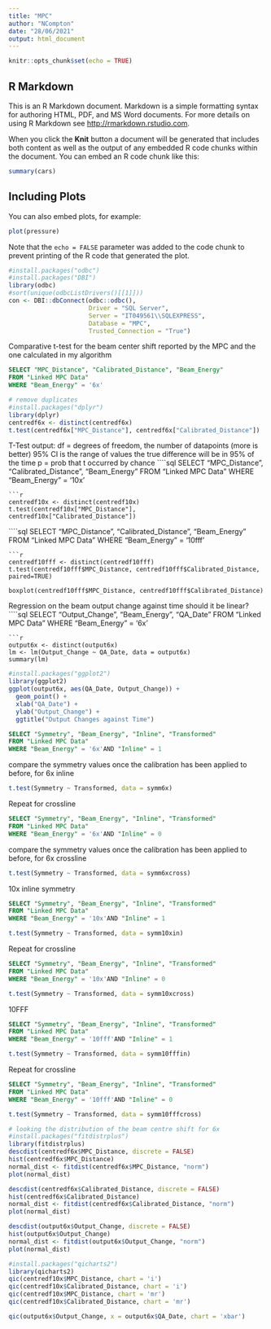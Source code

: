 ```yaml
---
title: "MPC"
author: "NCompton"
date: "28/06/2021"
output: html_document
---
```


```r
knitr::opts_chunk$set(echo = TRUE)
```

## R Markdown

This is an R Markdown document. Markdown is a simple formatting syntax for authoring HTML, PDF, and MS Word documents. For more details on using R Markdown see <http://rmarkdown.rstudio.com>.

When you click the **Knit** button a document will be generated that includes both content as well as the output of any embedded R code chunks within the document. You can embed an R code chunk like this:

```r
summary(cars)
```

## Including Plots

You can also embed plots, for example:

```r
plot(pressure)
```

Note that the `echo = FALSE` parameter was added to the code chunk to prevent printing of the R code that generated the plot.
```r
#install.packages("odbc")
#install.packages("DBI")
library(odbc)
#sort(unique(odbcListDrivers()[[1]]))
con <- DBI::dbConnect(odbc::odbc(), 
                      Driver = "SQL Server", 
                      Server = "IT049561\\SQLEXPRESS", 
                      Database = "MPC", 
                      Trusted_Connection = "True")
```

Comparative t-test for the beam center shift reported by the MPC and the one calculated in my algorithm
```sql
SELECT "MPC_Distance", "Calibrated_Distance", "Beam_Energy"
FROM "Linked MPC Data"
WHERE "Beam_Energy" = '6x'

```

```r
# remove duplicates
#install.packages("dplyr")
library(dplyr)
centredf6x <- distinct(centredf6x)
t.test(centredf6x["MPC_Distance"], centredf6x["Calibrated_Distance"])
```

T-Test output:
df = degrees of freedom, the number of datapoints (more is better)
95% CI is the range of values the true difference will be in 95% of the time
p = prob that t occurred by chance
````sql
SELECT "MPC_Distance", "Calibrated_Distance", "Beam_Energy"
FROM "Linked MPC Data"
WHERE "Beam_Energy" = '10x'

```
```r
centredf10x <- distinct(centredf10x)
t.test(centredf10x["MPC_Distance"], centredf10x["Calibrated_Distance"])
```
````sql
SELECT "MPC_Distance", "Calibrated_Distance", "Beam_Energy"
FROM "Linked MPC Data"
WHERE "Beam_Energy" = '10fff'

```
```r
centredf10fff <- distinct(centredf10fff)
t.test(centredf10fff$MPC_Distance, centredf10fff$Calibrated_Distance, paired=TRUE)

boxplot(centredf10fff$MPC_Distance, centredf10fff$Calibrated_Distance)
```
Regression on the beam output change against time
should it be linear?
````sql
SELECT "Output_Change", "Beam_Energy", "QA_Date"
FROM "Linked MPC Data"
WHERE "Beam_Energy" = '6x'

```
```r
output6x <- distinct(output6x)
lm <- lm(Output_Change ~ QA_Date, data = output6x)
summary(lm)
```


```r
#install.packages("ggplot2")
library(ggplot2)
ggplot(output6x, aes(QA_Date, Output_Change)) +
  geom_point() +
  xlab("QA_Date") +
  ylab("Output_Change") +
  ggtitle("Output Changes against Time")

```
```sql
SELECT "Symmetry", "Beam_Energy", "Inline", "Transformed"
FROM "Linked MPC Data"
WHERE "Beam_Energy" = '6x'AND "Inline" = 1

```
compare the symmetry values once the calibration has been applied to before, for 6x inline
```r
t.test(Symmetry ~ Transformed, data = symm6x)

```
Repeat for crossline
```sql
SELECT "Symmetry", "Beam_Energy", "Inline", "Transformed"
FROM "Linked MPC Data"
WHERE "Beam_Energy" = '6x'AND "Inline" = 0

```
compare the symmetry values once the calibration has been applied to before, for 6x crossline
```r
t.test(Symmetry ~ Transformed, data = symm6xcross)

```
10x inline symmetry
```sql
SELECT "Symmetry", "Beam_Energy", "Inline", "Transformed"
FROM "Linked MPC Data"
WHERE "Beam_Energy" = '10x'AND "Inline" = 1

```

```r
t.test(Symmetry ~ Transformed, data = symm10xin)

```
Repeat for crossline
```sql
SELECT "Symmetry", "Beam_Energy", "Inline", "Transformed"
FROM "Linked MPC Data"
WHERE "Beam_Energy" = '10x'AND "Inline" = 0

```

```r
t.test(Symmetry ~ Transformed, data = symm10xcross)

```

10FFF

```sql
SELECT "Symmetry", "Beam_Energy", "Inline", "Transformed"
FROM "Linked MPC Data"
WHERE "Beam_Energy" = '10fff'AND "Inline" = 1

```

```r
t.test(Symmetry ~ Transformed, data = symm10fffin)

```

Repeat for crossline
```sql
SELECT "Symmetry", "Beam_Energy", "Inline", "Transformed"
FROM "Linked MPC Data"
WHERE "Beam_Energy" = '10fff'AND "Inline" = 0

```

```r
t.test(Symmetry ~ Transformed, data = symm10fffcross)

```
```r
# looking the distribution of the beam centre shift for 6x
#install.packages("fitdistrplus")
library(fitdistrplus)
descdist(centredf6x$MPC_Distance, discrete = FALSE)
hist(centredf6x$MPC_Distance)
normal_dist <- fitdist(centredf6x$MPC_Distance, "norm")
plot(normal_dist)

descdist(centredf6x$Calibrated_Distance, discrete = FALSE)
hist(centredf6x$Calibrated_Distance)
normal_dist <- fitdist(centredf6x$Calibrated_Distance, "norm")
plot(normal_dist)

descdist(output6x$Output_Change, discrete = FALSE)
hist(output6x$Output_Change)
normal_dist <- fitdist(output6x$Output_Change, "norm")
plot(normal_dist)
```
```r
#install.packages("qicharts2")
library(qicharts2)
qic(centredf10x$MPC_Distance, chart = 'i')
qic(centredf10x$Calibrated_Distance, chart = 'i')
qic(centredf10x$MPC_Distance, chart = 'mr')
qic(centredf10x$Calibrated_Distance, chart = 'mr')

qic(output6x$Output_Change, x = output6x$QA_Date, chart = 'xbar')
```

